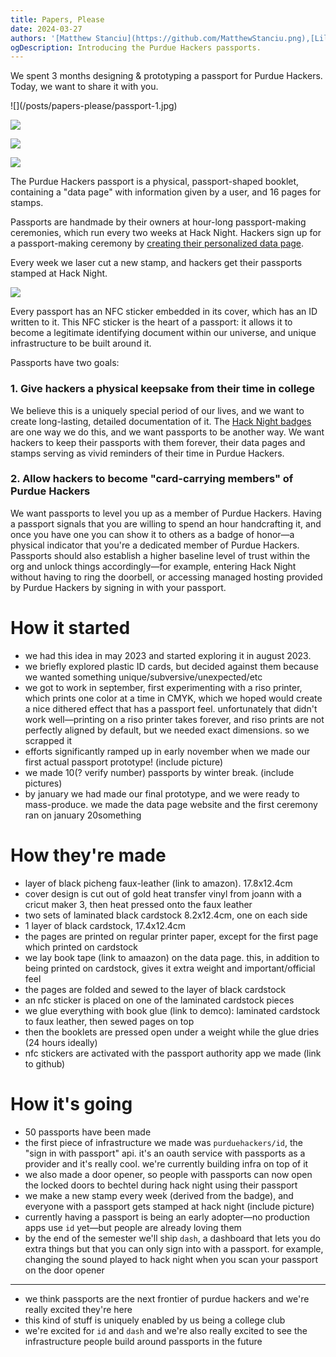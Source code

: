 ```yaml
---
title: Papers, Please
date: 2024-03-27
authors: '[Matthew Stanciu](https://github.com/MatthewStanciu.png),[Lilian Zhao](https://github.com/lilianzlettuce.png),[Jack Hogan](https://github.com/ImTheSquid.png),[Ayden Bridges](https://github.com/TheBlueTophat.png),[Hazel Roeder](https://github.com/fizzyapple12.png)'
ogDescription: Introducing the Purdue Hackers passports.
---
```



We spent 3 months designing & prototyping a passport for Purdue Hackers. Today, we want to share it with you.

<div className="grid grid-cols-2 gap-2">
![](/posts/papers-please/passport-1.jpg)

![](/posts/papers-please/passport-2.jpg)

![](/posts/papers-please/passport-3.jpg)

![](/posts/papers-please/passport-4.jpg)

</div>

The Purdue Hackers passport is a physical, passport-shaped booklet, containing a "data page" with information given by a user, and 16 pages for stamps.

<YouTubePlayer videoId="AngfUtdNcV8" />

Passports are handmade by their owners at hour-long passport-making ceremonies, which run every two weeks at Hack Night. Hackers sign up for a passport-making ceremony by [creating their personalized data page](https://passports.purduehackers.com).

Every week we laser cut a new stamp, and hackers get their passports stamped at Hack Night.

![](/posts/papers-please/stamped-passport.jpeg)

Every passport has an NFC sticker embedded in its cover, which has an ID written to it. This NFC sticker is the heart of a passport: it allows it to become a legitimate identifying document within our universe, and unique infrastructure to be built around it.

Passports have two goals:

### 1. Give hackers a physical keepsake from their time in college

We believe this is a uniquely special period of our lives, and we want to create long-lasting, detailed documentation of it. The [Hack Night badges](https://arc.net/l/quote/vnenuxsq) are one way we do this, and we want passports to be another way. We want hackers to keep their passports with them forever, their data pages and stamps serving as vivid reminders of their time in Purdue Hackers.

### 2. Allow hackers to become "card-carrying members" of Purdue Hackers

We want passports to level you up as a member of Purdue Hackers. Having a passport signals that you are willing to spend an hour handcrafting it, and once you have one you can show it to others as a badge of honor—a physical indicator that you're a dedicated member of Purdue Hackers. Passports should also establish a higher baseline level of trust within the org and unlock things accordingly—for example, entering Hack Night without having to ring the doorbell, or accessing managed hosting provided by Purdue Hackers by signing in with your passport.

# How it started

- we had this idea in may 2023 and started exploring it in august 2023.
- we briefly explored plastic ID cards, but decided against them because we wanted something unique/subversive/unexpected/etc
- we got to work in september, first experimenting with a riso printer, which prints one color at a time in CMYK, which we hoped would create a nice dithered effect that has a passport feel. unfortunately that didn't work well—printing on a riso printer takes forever, and riso prints are not perfectly aligned by default, but we needed exact dimensions. so we scrapped it
- efforts significantly ramped up in early november when we made our first actual passport prototype! (include picture)
- we made 10(? verify number) passports by winter break. (include pictures)
- by january we had made our final prototype, and we were ready to mass-produce. we made the data page website and the first ceremony ran on january 20something

# How they're made

- layer of black picheng faux-leather (link to amazon). 17.8x12.4cm
- cover design is cut out of gold heat transfer vinyl from joann with a cricut maker 3, then heat pressed onto the faux leather
- two sets of laminated black cardstock 8.2x12.4cm, one on each side
- 1 layer of black cardstock, 17.4x12.4cm
- the pages are printed on regular printer paper, except for the first page which printed on cardstock
- we lay book tape (link to amaazon) on the data page. this, in addition to being printed on cardstock, gives it extra weight and important/official feel
- the pages are folded and sewed to the layer of black cardstock
- an nfc sticker is placed on one of the laminated cardstock pieces
- we glue everything with book glue (link to demco): laminated cardstock to faux leather, then sewed pages on top
- then the booklets are pressed open under a weight while the glue dries (24 hours ideally)
- nfc stickers are activated with the passport authority app we made (link to github)

# How it's going

- 50 passports have been made
- the first piece of infrastructure we made was `purduehackers/id`, the "sign in with passport" api. it's an oauth service with passports as a provider and it's really cool. we're currently building infra on top of it
- we also made a door opener, so people with passports can now open the locked doors to bechtel during hack night using their passport
- we make a new stamp every week (derived from the badge), and everyone with a passport gets stamped at hack night (include picture)
- currently having a passport is being an early adopter—no production apps use `id` yet—but people are already loving them
- by the end of the semester we'll ship `dash`, a dashboard that lets you do extra things but that you can only sign into with a passport. for example, changing the sound played to hack night when you scan your passport on the door opener

---

- we think passports are the next frontier of purdue hackers and we're really excited they're here
- this kind of stuff is uniquely enabled by us being a college club
- we're excited for `id` and `dash` and we're also really excited to see the infrastructure people build around passports in the future
